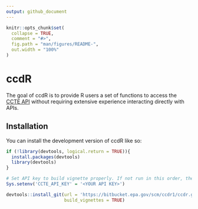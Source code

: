 ```yaml
---
output: github_document
---
```


<!-- README.md is generated from README.Rmd. Please edit that file -->

```r
knitr::opts_chunk$set(
  collapse = TRUE,
  comment = "#>",
  fig.path = "man/figures/README-",
  out.width = "100%"
)
```

# ccdR

<!-- badges: start -->
<!-- badges: end -->

The goal of ccdR is to provide R users a set of functions to access the [CCTE API](https://api-ccte.epa.gov/docs/index.html) without requiring extensive experience interacting directly with APIs.

## Installation

You can install the development version of ccdR like so:

``` r
if (!library(devtools, logical.return = TRUE)){
  install.packages(devtools)
  library(devtools)
}

# Set API key to build vignette properly. If not run in this order, the Vignette will not build correctly!!!
Sys.setenv('CCTE_API_KEY' = '<YOUR API KEY>')

devtools::install_git(url = 'https://bitbucket.epa.gov/scm/ccdr1/ccdr.git',
                      build_vignettes = TRUE)
```


